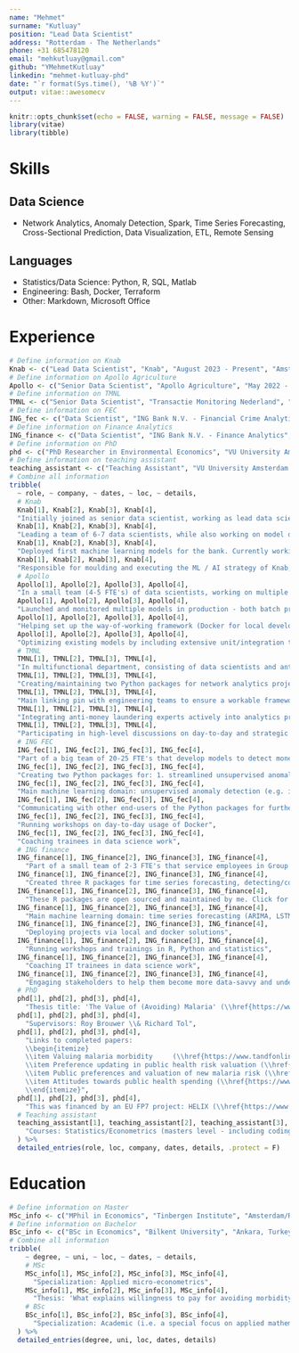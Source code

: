 ```yaml
---
name: "Mehmet"
surname: "Kutluay"
position: "Lead Data Scientist"
address: "Rotterdam - The Netherlands"
phone: +31 685478120
email: "mehkutluay@gmail.com"
github: "YMehmetKutluay"
linkedin: "mehmet-kutluay-phd"
date: "`r format(Sys.time(), '%B %Y')`"
output: vitae::awesomecv
---
```


```r
knitr::opts_chunk$set(echo = FALSE, warning = FALSE, message = FALSE)
library(vitae)
library(tibble)
```

# Skills

## Data Science

* Network Analytics, Anomaly Detection, Spark, Time Series Forecasting, Cross-Sectional Prediction,  Data Visualization, ETL, Remote Sensing

## Languages

* Statistics/Data Science: Python, R, SQL, Matlab
* Engineering: Bash, Docker, Terraform
* Other: Markdown, Microsoft Office

# Experience

```r
# Define information on Knab
Knab <- c("Lead Data Scientist", "Knab", "August 2023 - Present", "Amsterdam")
# Define information on Apollo Agriculture
Apollo <- c("Senior Data Scientist", "Apollo Agriculture", "May 2022 - April 2023", "Amsterdam")
# Define information on TMNL
TMNL <- c("Senior Data Scientist", "Transactie Monitoring Nederland", "May 2021 - April 2022", "Purmerend")
# Define information on FEC
ING_fec <- c("Data Scientist", "ING Bank N.V. - Financial Crime Analytics", "Nov 2019 - April 2021", "Amsterdam")
# Define information on Finance Analytics
ING_finance <- c("Data Scientist", "ING Bank N.V. - Finance Analytics", "Feb 2018 - Oct 2019", "Amsterdam")
# Define information on PhD
phd <- c("PhD Researcher in Environmental Economics", "VU University Amsterdam", "Sep 2014 - Aug 2018", "Amsterdam")
# Define information on teaching assistant
teaching_assistant <- c("Teaching Assistant", "VU University Amsterdam / Tinbergen Institute", "Sep 2013 - Feb 2018", "Amsterdam")
# Combine all information
tribble(
  ~ role, ~ company, ~ dates, ~ loc, ~ details,
  # Knab
  Knab[1], Knab[2], Knab[3], Knab[4],
  "Initially joined as senior data scientist, working as lead data scientist since March 2024.",
  Knab[1], Knab[2], Knab[3], Knab[4],
  "Leading a team of 6-7 data scientists, while also working on model development and productionization.",
  Knab[1], Knab[2], Knab[3], Knab[4],
  "Deployed first machine learning models for the bank. Currently working with different senior stakeholders in the bank (including data engineering and model risk management) to make this process smoother",
  Knab[1], Knab[2], Knab[3], Knab[4],
  "Responsible for moulding and executing the ML / AI strategy of Knab, as well as mentoring other data scientists and leading by example.",
  # Apollo
  Apollo[1], Apollo[2], Apollo[3], Apollo[4],
  "In a small team (4-5 FTE's) of data scientists, working on multiple projects with different stakeholders. These are fraud detection, credit risk scoring and satellite image database creation. Infrastructure environment: AWS",
  Apollo[1], Apollo[2], Apollo[3], Apollo[4],
  "Launched and monitored multiple models in production - both batch processes and real-time applications",
  Apollo[1], Apollo[2], Apollo[3], Apollo[4],
  "Helping set up the way-of-working framework (Docker for local development, setting coding standards, creating/maintaining Python microservices etc.)",
  Apollo[1], Apollo[2], Apollo[3], Apollo[4],
  "Optimizing existing models by including extensive unit/integration tests, speeding up ETL with Dask",
  # TMNL
  TMNL[1], TMNL[2], TMNL[3], TMNL[4],
  "In multifunctional department, consisting of data scientists and anti-money laundering experts",
  TMNL[1], TMNL[2], TMNL[3], TMNL[4],
  "Creating/maintaining two Python packages for network analytics projects: 1. efficient network traversals and 2. detecting communities within networks. Infrastructure environment: AWS",
  TMNL[1], TMNL[2], TMNL[3], TMNL[4],
  "Main linking pin with engineering teams to ensure a workable framework for model development. Actively helping with setting up a feature store and spreading good Spark practices",
  TMNL[1], TMNL[2], TMNL[3], TMNL[4],
  "Integrating anti-money laundering experts actively into analytics projects",
  TMNL[1], TMNL[2], TMNL[3], TMNL[4],
  "Participating in high-level discussions on day-to-day and strategic topics",
  # ING FEC
  ING_fec[1], ING_fec[2], ING_fec[3], ING_fec[4],
  "Part of a big team of 20-25 FTE's that develop models to detect money laundering and other illegal financial activities",
  ING_fec[1], ING_fec[2], ING_fec[3], ING_fec[4],
  "Creating two Python packages for: 1. streamlined unsupervised anomaly detection and 2. extracting network features from transaction data Infrastructure environment: in-house clusters.",
  ING_fec[1], ING_fec[2], ING_fec[3], ING_fec[4],
  "Main machine learning domain: unsupervised anomaly detection (e.g. isolation forest, k-means, outlier variational autoencoder)",
  ING_fec[1], ING_fec[2], ING_fec[3], ING_fec[4],
  "Communicating with other end-users of the Python packages for further development",
  ING_fec[1], ING_fec[2], ING_fec[3], ING_fec[4],
  "Running workshops on day-to-day usage of Docker",
  ING_fec[1], ING_fec[2], ING_fec[3], ING_fec[4],
  "Coaching trainees in data science work",
  # ING finance
  ING_finance[1], ING_finance[2], ING_finance[3], ING_finance[4],
    "Part of a small team of 2-3 FTE's that service employees in Group Finance through analytics projects. All projects are centered around time series data cleaning, wrangling and forecasting. Infrastructure environment: in-house clusters",
  ING_finance[1], ING_finance[2], ING_finance[3], ING_finance[4],
    "Created three R packages for time series forecasting, detecting/correcting anomalies and data exploration",
  ING_finance[1], ING_finance[2], ING_finance[3], ING_finance[4],
    "These R packages are open sourced and maintained by me. Click for \\href{https://github.com/ing-bank/tstools}{tstools}, \\href{https://github.com/ing-bank/tsclean}{tsclean}, \\href{https://github.com/ing-bank/tsforecast}{tsforecast}",
  ING_finance[1], ING_finance[2], ING_finance[3], ING_finance[4],
    "Main machine learning domain: time series forecasting (ARIMA, LSTM, Kalman filter",
  ING_finance[1], ING_finance[2], ING_finance[3], ING_finance[4],
    "Deploying projects via local and docker solutions",
  ING_finance[1], ING_finance[2], ING_finance[3], ING_finance[4],
    "Running workshops and trainings in R, Python and statistics",
  ING_finance[1], ING_finance[2], ING_finance[3], ING_finance[4],
    "Coaching IT trainees in data science work",
  ING_finance[1], ING_finance[2], ING_finance[3], ING_finance[4],
    "Engaging stakeholders to help them become more data-savvy and understand what they can (and can't) do with data science",
  # PhD
  phd[1], phd[2], phd[3], phd[4],
    "Thesis title: 'The Value of (Avoiding) Malaria' (\\href{https://www.dropbox.com/s/0du7immzy1k14o1/PhD_Thesis.pdf?dl=0}{link}, graduated 2nd of May 2019)",
  phd[1], phd[2], phd[3], phd[4],
    "Supervisors: Roy Brouwer \\& Richard Tol",
  phd[1], phd[2], phd[3], phd[4],
    "Links to completed papers:
    \\begin{itemize}
    \\item Valuing malaria morbidity     (\\href{https://www.tandfonline.com/doi/full/10.1080/21606544.2019.1581094}{link})
    \\item Preference updating in public health risk valuation (\\href{https://www.researchgate.net/publication/320234394_Preference_updating_in_public_health_risk_valuation}{link})
    \\item Public preferences and valuation of new malaria risk (\\href{https://www.researchgate.net/publication/320234398_Public_preferences_and_valuation_of_new_malaria_risk}{link}) 
    \\item Attitudes towards public health spending (\\href{https://www.sussex.ac.uk/webteam/gateway/file.php?name=wps-07-2019.pdf&site=24}{link}) 
    \\end{itemize}",
  phd[1], phd[2], phd[3], phd[4],
    "This was financed by an EU FP7 project: HELIX (\\href{https://www.helixclimate.eu/}{link}). This involved multidisciplinary collaboration with researchers from mathematics, physics, engineering, geography and sociology. I organized and executed a field survey in Mumbai, India between March - June 2016 as part of this project. Some analyses of the data from this survey can be found on my GitHub page.",
  # Teaching assistant
  teaching_assistant[1], teaching_assistant[2], teaching_assistant[3], teaching_assistant[4],
    "Courses: Statistics/Econometrics (masters level - including coding in SPSS and R), Mathematics (masters level - linear algebra and advanced calculus)"
  ) %>% 
  detailed_entries(role, loc, company, dates, details, .protect = F)
```

# Education

```r
# Define information on Master
MSc_info <- c("MPhil in Economics", "Tinbergen Institute", "Amsterdam/Rotterdam, The Netherlands","Sep 2012 - Aug 2014")
# Define information on Bachelor
BSc_info <- c("BSc in Economics", "Bilkent University", "Ankara, Turkey", "Sep 2008 - Jun 2012")
# Combine all information
tribble(
    ~ degree, ~ uni, ~ loc, ~ dates, ~ details,
    # MSc
    MSc_info[1], MSc_info[2], MSc_info[3], MSc_info[4], 
      "Specialization: Applied micro-econometrics",
    MSc_info[1], MSc_info[2], MSc_info[3], MSc_info[4], 
      "Thesis: 'What explains willingness to pay for avoiding morbidity risk due to malaria? Results from a global meta-analysis' (later on became first chapter of PhD thesis)",
    # BSc
    BSc_info[1], BSc_info[2], BSc_info[3], BSc_info[4], 
      "Specialization: Academic (i.e. a special focus on applied mathematics and statistics)"
  ) %>% 
  detailed_entries(degree, uni, loc, dates, details)
```
